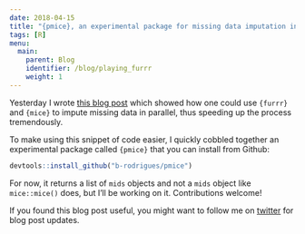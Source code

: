 ```yaml
---
date: 2018-04-15
title: "{pmice}, an experimental package for missing data imputation in parallel using {mice} and {furrr}"
tags: [R]
menu:
  main:
    parent: Blog
    identifier: /blog/playing_furrr
    weight: 1
---
```


Yesterday I wrote [this blog post](http://www.brodrigues.co/blog/2018-04-14-playing_with_furrr/)
which showed how one could use `{furrr}` and `{mice}` to impute missing data in parallel, thus
speeding up the process tremendously.

To make using this snippet of code easier, I quickly cobbled together an experimental package
called `{pmice}` that you can install from Github:

```r
devtools::install_github("b-rodrigues/pmice")
```

For now, it returns a list of `mids` objects and not a `mids` object like `mice::mice()` does, 
but I'll be working on it. Contributions welcome!

If you found this blog post useful, you might want to follow me on [twitter](https://www.twitter.com/brodriguesco)
for blog post updates.
